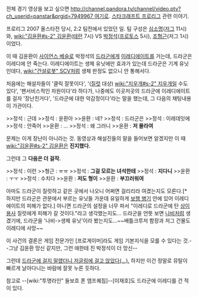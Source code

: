 {{{#!html
<object width="425" height="344"><param name="movie" value="http://www.youtube.com/v/bgyE3_XEwek&hl=ko&fs=1"></param><param name="allowFullScreen" value="true"></param><param name="allowscriptaccess" value="always"></param><embed src="http://www.youtube.com/v/bgyE3_XEwek&hl=ko&fs=1" type="application/x-shockwave-flash" allowscriptaccess="always" allowfullscreen="true" width="425" height="344"></embed></object>
}}}
전체 경기 영상을 보고 싶으면 [[http://channel.pandora.tv/channel/video.ptv?ch_userid=panstar&prgid=7949967 여기]]로.
[[스타크래프트 프로리그]] 관련 이야기.

프로리그 2007 올스타전 당시, 2:2 팀전에서 있었던 일. 팀 구성은 [[심소명]]([[저그]] 11시)와, [[wiki:"김윤환#s-2" 김윤환]]([[테란]] 7시) VS [[박정석]]([[프로토스]] 5시), [[조형근]](저그 1시)이었다.

이 때 김윤환이 [[사이언스 베슬]]로 박정석의 [[드라군]]에게 [[이레디에이트]]를 거는데, 드라군은 이레디에 안 죽는다. 이레디에이트는 생체 유닛에만 효과가 있는데 드라군은 기계 유닛인데다, [[wiki:"건설로봇" SCV]]처럼 생체 판정도 없으니 안 통해서다.

처음에는 해설자들이 '클릭 잘못이다', '([[질럿]] 대상) [[wiki:"지우개#s-2" 지우개]]일 수도 있다', '팬서비스적인 차원이다'라 하다가, 나중에도 이곳저곳의 드라군에 이레디에이트를 걸자 '장난친거다', '드라군에 대한 악감정이다'라는 말을 했는데, 그 다음의 채팅내용이 가관이다.

>>정석 : 근데
>>정석 : 윤환아
>>윤환 : 네?
>>정석 : 드라군은
>>정석 : 이레데잇에
>>정석 : 안죽어
>>윤환 : ...
>>정석 : 왜 그러니
>>윤환 : '''저 몰라여'''

문제는 이게 장난이 아니라는 것. 동영상과 해설진들의 말을 들어보면 알겠지만 이 때 [[wiki:"김윤환#s-2" 김윤환]]은 '''진지했다.'''

그런데 그 '''다음은 더 걸작.'''

>>정석 : 이런
>>형근 : ㅠㅠ
>>정석 : '''그걸 모르는 녀석한테'''
>>정석 : '''지다니'''
>>윤환 : ㅜㅜ
>>정석 : 수치다
>>윤환 : '''저도 형이'''
>>윤환 : '''부끄러워여'''

아마도 드라군이 질럿하고 같은 곳에서 나오니 어쩌면 걸리리라 여겼는지도 모른다.[* 하지만 드라군은 관문에서 부르는 유닛들 가운데 유일하게 [[보행 병기]] 안에 있어 이레디에이트의 피해가 없다.] 아니면 드라군의 설정을 너무 파서 "이레디로 드라군에 탄 [[상이용사]] 질럿에게 피해가 갈 것이다."라고 생각했는지도... 드라군을 언뜻 보면 [[나비]]처럼 생겼기에, 드라군을 '나비->생체 유닛'이라 봤는지도...~~배틀크루저 함장과 저그 건물도 이레디에 사망~~

이 사건의 결론은 게임 전문가인 [프로게이머]라도 게임 기본지식을 모를 수 있다는 것.--그냥 김윤환 망신 같지만, 그런 애한테 진 박정석이 더 망신--

그런데 [http://blog.naver.com/changhan1110/140203573542 드라군에 걸지 말랬더니 저글링에 걸고 앉았다(...).] 하지만 이건 정말로 뮤탈이 빠르게 날아다니는 바람에 잘못 누른 듯하다.

참고로 --[wiki:"투명라인" 들보흐 폰 엠프퀘짐]--[이재호]도 드라군에 이레디를 건 적이 있다.
